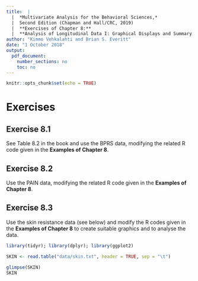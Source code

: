```yaml
---
title:  |  
  |  *Multivariate Analysis for the Behavioral Sciences,*
  |  Second Edition (Chapman and Hall/CRC, 2019)
  |  **Exercises of Chapter 8:**
  |  **Analysis of Longitudinal Data I: Graphical Displays and Summary Measure Approach**
author: "Kimmo Vehkalahti and Brian S. Everitt"
date: "1 October 2018"
output: 
  pdf_document:
    number_sections: no
    toc: no
---
```


```r
knitr::opts_chunk$set(echo = TRUE)
```

# Exercises

## Exercise 8.1

See Table 8.2 in the book and use the BPRS data, modifying the related R code given in the **Examples of Chapter 8**.

## Exercise 8.2

Use the PAIN data, modifying the related R code given in the **Examples of Chapter 8**.

## Exercise 8.3

Use the skin resistance data (see below) and modify the R codes given in the **Examples of Chapter 8** to create suitable graphics and to analyse the data.

```r
library(tidyr); library(dplyr); library(ggplot2)

SKIN <- read.table("data/skin.txt", header = TRUE, sep = "\t")

glimpse(SKIN)
SKIN

```
